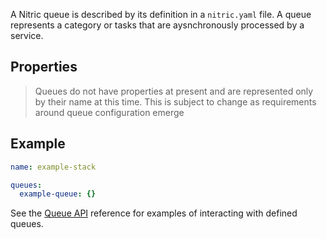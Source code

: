 A Nitric queue is described by its definition in a `nitric.yaml` file. A queue represents a category or tasks that are aysnchronously processed by a service.

## Properties

> Queues do not have properties at present and are represented only by their name at this time. This is subject to change as requirements around queue configuration emerge

## Example

```yaml
name: example-stack

queues:
  example-queue: {}
```

See the [Queue API](../api/queues) reference for examples of interacting with defined queues.
